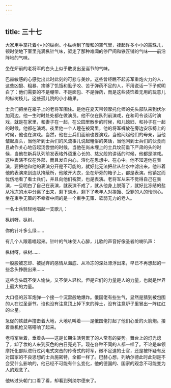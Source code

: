 ```yaml
---
---
---
```

title: 三十七
---



大家用手掌托着小小的枞树。小枞树到了暖和的空气里，挂起许多小小的露珠儿，顿时使地下室里充满枞针气味，驱走了那种难闻的停尸间和铁匠铺的气味——前沿阵地的气味。

坐在炉前的老将军的白头上似乎散发出圣诞节的气味。

巴赫敏感的心感觉出此时此刻的可悲与美妙。这些曾经瞧不起苏军重炮火力的人，这些凶狠、粗暴、挨够了饥饿和虱子咬、苦于弹药不足的人，不用说话一下子就明白了：他们需要的不是绷带、不是面包、不是弹药，而是这些装饰着无用的玩意儿的枞树枝儿，这些孤儿院的小小糖果。

士兵们把坐在箱子上的老将军围住。是他在夏天带领摩托化师的先头部队来到伏尔加河边。他一生时时处处都在做演员。他不仅在队列前演戏，在和司令谈话时演戏，就是在家里，和妻子在一起，在公园里散步的时候，和儿媳妇、和孙子在一起的时候，他都在演戏。夜里他一个人睡在被窝里，他的将军裤放在旁边安乐椅上的时候，他也在演戏。当然，他在士兵们面前也要演戏，当他问起他们的母亲，当他皱起眉头，当他听到士兵们的风流事儿说起粗俗的笑话，当他问到士兵们的伙食而且故作关心地舀起汤尝尝的时候，当他在尚未埋上的士兵坟前垂下严肃的头的时候，当他在新兵队列前发表格外语重心长的、慈父般的讲话的时候，他都是演戏。这种表演不仅在外部，而且发自内心，溶化在思想中、在心中。他不知道他在表演，要把他和他的表演分开是不可能的，就好比无法把盐从盐水中滤出来。他带着他的表演来到连队掩蔽所，他敞开大衣，坐在炉旁的箱子上，都是表演。他镇定而忧伤地看了看士兵们，并且向他们祝贺，也是表演。老将军从来不觉得自己在表演，一旦明白了自己在表演，就表演不成了，就从他身上脱落了，就好比冻结的盐从冷冻的水中分离了出来，剩下淡水，剩下了老年人对挨饿、受罪的人的怜悯心。坐在束手无策的不幸者中间的是一个束手无策、软弱无力的老人。

一名士兵轻轻地唱起一支歌儿：

枞树呀，枞树，

你的针叶多么绿……

有几个人跟着唱起来。针叶的气味使人心醉，儿歌的声音好像圣者的喇叭声：

枞树呀，枞树……

一股股被忘却、被抛弃的感情从海底、从冷冻的深处漂浮出来，早已不再想起的一些念头挣脱出来……

这些念头既不使人愉快，又不使人轻松。但是它们的力量是人的力量，也就是世界上最大的力量。

大口径的苏军炮弹一个接一个沉雷般地爆炸。俄国佬有些生气，显然是猜到被包围的人在过圣诞节。谁也没有注意顶上掉下来的碎土，没有注意炉子里冒出一阵红红的火星。

急促的铁鼓声撞击着大地，大地吼叫着——是俄国佬打起了他们心爱的火箭炮。接着重机枪又嗒嗒响了起来。

老将军坐着，垂着头——这是长期生活劳累了的人常有的姿势。舞台上的灯光熄了，卸了妆的人来到灰色的白日亮光下。现在各种不同的人都一样了。不论是率领摩托化部队进行过闪电式突击的传奇式的将军，微不足道的士官，还是被怀疑有反对国家的不良思想的士兵施密特，全都一样了。巴赫心想，列纳尔德此时此刻是不会受什么影响的，他已经不可能有什么变化，他的德国的、国家的观念不可能变为人的观念了。

他转过头朝门口看了看，却看到列纳尔德来了。